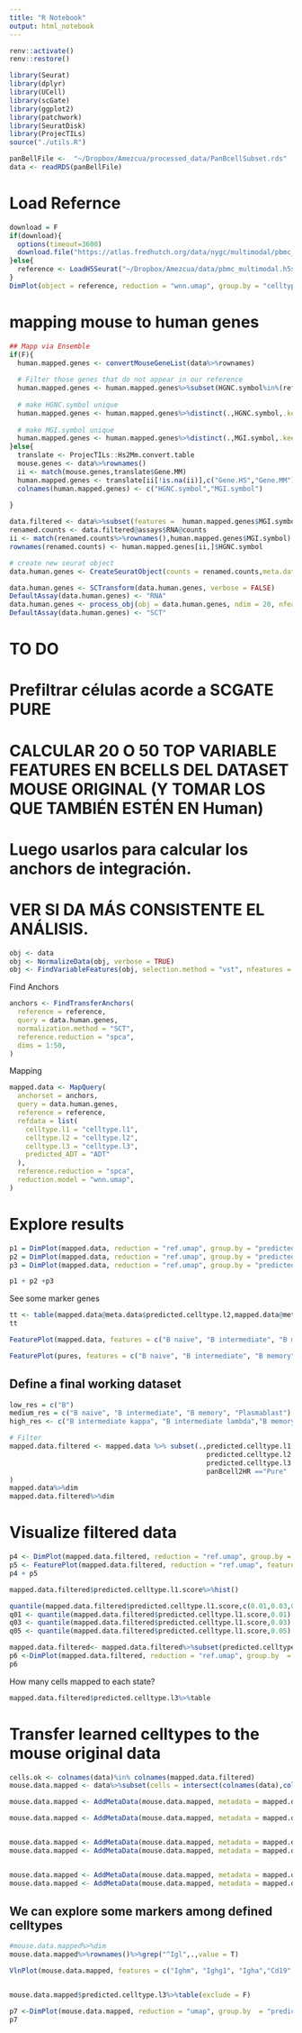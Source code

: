 ```yaml
---
title: "R Notebook"
output: html_notebook
---
```



```r
renv::activate()
renv::restore()

library(Seurat)
library(dplyr)
library(UCell)
library(scGate)
library(ggplot2)
library(patchwork)
library(SeuratDisk)
library(ProjecTILs)
source("./utils.R")
```

```r
panBellFile <-  "~/Dropbox/Amezcua/processed_data/PanBcellSubset.rds"  # Subseted Pan Bcell FIle with recomputed UMAP
data <- readRDS(panBellFile)
```


# Load Refernce
```r
download = F
if(download){
  options(timeout=3600)
  download.file("https://atlas.fredhutch.org/data/nygc/multimodal/pbmc_multimodal.h5seurat",destfile = "../data/pbmc_multimodal.h5seurat")
}else{
  reference <- LoadH5Seurat("~/Dropbox/Amezcua/data/pbmc_multimodal.h5seurat")
}
DimPlot(object = reference, reduction = "wnn.umap", group.by = "celltype.l2", label = TRUE, label.size = 3, repel = TRUE) + NoLegend()


```
# mapping mouse to human genes
```r
## Mapp via Ensemble
if(F){
  human.mapped.genes <- convertMouseGeneList(data%>%rownames)
  
  # Filter those genes that do not appear in our reference
  human.mapped.genes <- human.mapped.genes%>%subset(HGNC.symbol%in%(reference%>%rownames())) 
  
  # make HGNC.symbol unique
  human.mapped.genes <- human.mapped.genes%>%distinct(.,HGNC.symbol,.keep_all = T) 
  
  # make MGI.symbol unique
  human.mapped.genes <- human.mapped.genes%>%distinct(.,MGI.symbol,.keep_all = T) 
}else{
  translate <- ProjecTILs::Hs2Mm.convert.table
  mouse.genes <- data%>%rownames() 
  ii <- match(mouse.genes,translate$Gene.MM)
  human.mapped.genes <- translate[ii[!is.na(ii)],c("Gene.HS","Gene.MM")]
  colnames(human.mapped.genes) <- c("HGNC.symbol","MGI.symbol")
  
}

data.filtered <- data%>%subset(features =  human.mapped.genes$MGI.symbol)
renamed.counts <- data.filtered@assays$RNA@counts
ii <- match(renamed.counts%>%rownames(),human.mapped.genes$MGI.symbol)
rownames(renamed.counts) <- human.mapped.genes[ii,]$HGNC.symbol 

# create new seurat object 
data.human.genes <- CreateSeuratObject(counts = renamed.counts,meta.data = data.filtered@meta.data)
```


```r
data.human.genes <- SCTransform(data.human.genes, verbose = FALSE)
DefaultAssay(data.human.genes) <- "RNA"
data.human.genes <- process_obj(obj = data.human.genes, ndim = 20, nfeat = 500, find_variable_features = T)
DefaultAssay(data.human.genes) <- "SCT"
```


# TO DO ##########
# Prefiltrar células acorde a SCGATE PURE
# CALCULAR 20 O 50 TOP VARIABLE FEATURES EN BCELLS DEL DATASET MOUSE ORIGINAL (Y TOMAR LOS QUE TAMBIÉN ESTÉN EN Human)
# Luego usarlos para calcular los anchors de integración. 
# VER SI DA MÁS CONSISTENTE EL ANÁLISIS. 

```r
obj <- data
obj <- NormalizeData(obj, verbose = TRUE)
obj <- FindVariableFeatures(obj, selection.method = "vst", nfeatures = 100 , verbose = FALSE)
```


Find Anchors
```r
anchors <- FindTransferAnchors(
  reference = reference,
  query = data.human.genes,
  normalization.method = "SCT",
  reference.reduction = "spca",
  dims = 1:50,
)
```


Mapping
```r
mapped.data <- MapQuery(
  anchorset = anchors,
  query = data.human.genes,
  reference = reference,
  refdata = list(
    celltype.l1 = "celltype.l1",
    celltype.l2 = "celltype.l2",
    celltype.l3 = "celltype.l3",
    predicted_ADT = "ADT"
  ),
  reference.reduction = "spca", 
  reduction.model = "wnn.umap",
)
```

# Explore results
```r
p1 = DimPlot(mapped.data, reduction = "ref.umap", group.by = "predicted.celltype.l1", label = TRUE, label.size = 3, repel = TRUE) + NoLegend()
p2 = DimPlot(mapped.data, reduction = "ref.umap", group.by = "predicted.celltype.l2", label = TRUE, label.size = 3 ,repel = TRUE) + NoLegend()
p3 = DimPlot(mapped.data, reduction = "ref.umap", group.by = "predicted.celltype.l3", label = TRUE, label.size = 3 ,repel = TRUE) + NoLegend()

p1 + p2 +p3
```


See some marker genes
```r
tt <- table(mapped.data@meta.data$predicted.celltype.l2,mapped.data@meta.data$panBcell2HR)
tt
```


```r
FeaturePlot(mapped.data, features = c("B naive", "B intermediate", "B memory"),  reduction = "ref.umap", cols = c("lightgrey", "darkred"), ncol = 3) & theme(plot.title = element_text(size = 10))

FeaturePlot(pures, features = c("B naive", "B intermediate", "B memory"),  reduction = "ref.umap", cols = c("lightgrey", "darkred"), ncol = 3) & theme(plot.title = element_text(size = 10))

```


## Define a final working dataset
```r
low_res = c("B")
medium_res = c("B naive", "B intermediate", "B memory", "Plasmablast")
high_res <- c("B intermediate kappa", "B intermediate lambda","B memory kappa","B memory lambda","B naive kappa", "B naive lambda", "Plasma","Plasmablast")

# Filter
mapped.data.filtered <- mapped.data %>% subset(.,predicted.celltype.l1 %in% low_res &
                                                 predicted.celltype.l2 %in% medium_res &
                                                 predicted.celltype.l3 %in% high_res & 
                                                 panBcell2HR =="Pure"
)
mapped.data%>%dim
mapped.data.filtered%>%dim

```


# Visualize filtered data
```r
p4 <- DimPlot(mapped.data.filtered, reduction = "ref.umap", group.by = "predicted.celltype.l3", label = TRUE, label.size = 3 ,repel = TRUE) + NoLegend()
p5 <- FeaturePlot(mapped.data.filtered, reduction = "ref.umap", features = "predicted.celltype.l1.score", label = TRUE, label.size = 3 ,repel = TRUE) 
p4 + p5
```


```r
mapped.data.filtered$predicted.celltype.l1.score%>%hist()
```


```r
quantile(mapped.data.filtered$predicted.celltype.l1.score,c(0.01,0.03,0.05))
q01 <- quantile(mapped.data.filtered$predicted.celltype.l1.score,0.01)
q03 <- quantile(mapped.data.filtered$predicted.celltype.l1.score,0.03)
q05 <- quantile(mapped.data.filtered$predicted.celltype.l1.score,0.05)

mapped.data.filtered<- mapped.data.filtered%>%subset(predicted.celltype.l1.score >q05)
p6 <-DimPlot(mapped.data.filtered, reduction = "ref.umap", group.by  = "predicted.celltype.l3", label = TRUE, label.size = 3 ,repel = TRUE) 
p6
```

How many cells mapped to each state?
```r
mapped.data.filtered$predicted.celltype.l3%>%table
```

# Transfer learned celltypes to the mouse original data
```r
cells.ok <- colnames(data)%in% colnames(mapped.data.filtered)
mouse.data.mapped <- data%>%subset(cells = intersect(colnames(data),colnames(mapped.data.filtered)))

mouse.data.mapped <- AddMetaData(mouse.data.mapped, metadata = mapped.data.filtered@meta.data$predicted.celltype.l1, col.name = "predicted.celltype.l1")

mouse.data.mapped <- AddMetaData(mouse.data.mapped, metadata = mapped.data.filtered@meta.data$predicted.celltype.l1.score, col.name = "predicted.celltype.l1.score")


mouse.data.mapped <- AddMetaData(mouse.data.mapped, metadata = mapped.data.filtered@meta.data$predicted.celltype.l2, col.name = "predicted.celltype.l2")
mouse.data.mapped <- AddMetaData(mouse.data.mapped, metadata = mapped.data.filtered@meta.data$predicted.celltype.l2.score, col.name = "predicted.celltype.l2.score")


mouse.data.mapped <- AddMetaData(mouse.data.mapped, metadata = mapped.data.filtered@meta.data$predicted.celltype.l3, col.name = "predicted.celltype.l3")
mouse.data.mapped <- AddMetaData(mouse.data.mapped, metadata = mapped.data.filtered@meta.data$predicted.celltype.l3.score, col.name = "predicted.celltype.l3.score")

```


## We can explore some markers among defined celltypes

```r
#mouse.data.mapped%>%dim
mouse.data.mapped%>%rownames()%>%grep("^Igl",.,value = T)

```

```r

VlnPlot(mouse.data.mapped, features = c("Ighm", "Ighg1", "Igha","Cd19","Ms4a1","Cd38","Cd69","Cd93","Sdc1","Itgal","Igkc","Iglc2"), group.by = "predicted.celltype.l3", stack = T) + NoLegend()


mouse.data.mapped$predicted.celltype.l3%>%table(exclude = F)
```
```r
p7 <-DimPlot(mouse.data.mapped, reduction = "umap", group.by  = "predicted.celltype.l3", label = TRUE, label.size = 3 ,repel = TRUE) 
p7
```

